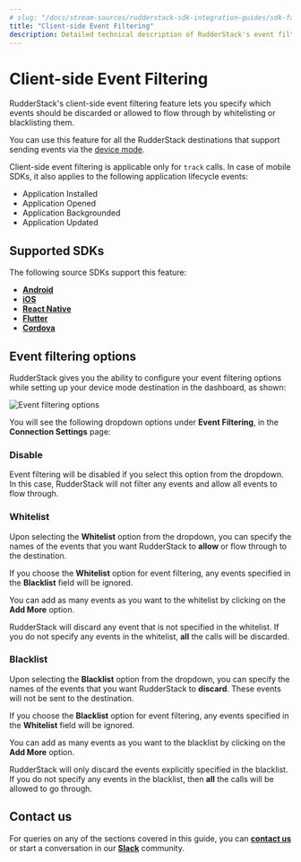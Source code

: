 ```yaml
---
# slug: "/docs/stream-sources/rudderstack-sdk-integration-guides/sdk-faqs"
title: "Client-side Event Filtering"
description: Detailed technical description of RudderStack's event filtering feature.
---
```


# Client-side Event Filtering

RudderStack's client-side event filtering feature lets you specify which events should be discarded or allowed to flow through by whitelisting or blacklisting them.

<div class="successBlock">

You can use this feature for all the RudderStack destinations that support sending events via the <a href="https://rudderstack.com/docs/connections/rudderstack-connection-modes/#device-mode">device mode</a>.
</div>

<div class="infoBlock">

Client-side event filtering is applicable only for <code class="inline-code">track</code> calls. In case of mobile SDKs, it also applies to the following application lifecycle events:
  <ul>
    <li>Application Installed</li>
    <li>Application Opened</li>
    <li>Application Backgrounded</li>
    <li>Application Updated</li>
  </ul>
</div>

## Supported SDKs

The following source SDKs support this feature:

- [**Android**](https://rudderstack.com/docs/stream-sources/rudderstack-sdk-integration-guides/rudderstack-android-sdk/)
- [**iOS**](https://rudderstack.com/docs/stream-sources/rudderstack-sdk-integration-guides/rudderstack-ios-sdk/)
- [**React Native**](https://rudderstack.com/docs/stream-sources/rudderstack-sdk-integration-guides/rudderstack-react-native-sdk/)
- [**Flutter**](https://rudderstack.com/docs/stream-sources/rudderstack-sdk-integration-guides/rudderstack-flutter-sdk/)
- [**Cordova**](https://rudderstack.com/docs/stream-sources/rudderstack-sdk-integration-guides/rudderstack-cordova-sdk/)

## Event filtering options

RudderStack gives you the ability to configure your event filtering options while setting up your device mode destination in the dashboard, as shown:

<img src="../../assets/event-stream-sources/rudderstack-event-filtering.png" alt="Event filtering options" />

You will see the following dropdown options under **Event Filtering**, in the **Connection Settings** page:

### Disable

Event filtering will be disabled if you select this option from the dropdown. In this case, RudderStack will not filter any events and allow all events to flow through.

### Whitelist

Upon selecting the **Whitelist** option from the dropdown, you can specify the names of the events that you want RudderStack to **allow** or flow through to the destination. 

<div class="infoBlock">

If you choose the <strong>Whitelist</strong> option for event filtering, any events specified in the <strong>Blacklist</strong> field will be ignored.
</div>

You can add as many events as you want to the whitelist by clicking on the **Add More** option.

<div class="warningBlock">

RudderStack will discard any event that is not specified in the whitelist. If you do not specify any events in the whitelist, <strong>all</strong> the calls will be discarded.
</div>

### Blacklist

Upon selecting the **Blacklist** option from the dropdown, you can specify the names of the events that you want RudderStack to **discard**. These events will not be sent to the destination.

<div class="infoBlock">

If you choose the <strong>Blacklist</strong> option for event filtering, any events specified in the <strong>Whitelist</strong> field will be ignored.
</div>

You can add as many events as you want to the blacklist by clicking on the **Add More** option.

<div class="warningBlock">

RudderStack will only discard the events explicitly specified in the blacklist. If you do not specify any events in the blacklist, then <strong>all</strong> the calls will be allowed to go through.
</div>

## Contact us

For queries on any of the sections covered in this guide, you can [**contact us**](mailto:%20docs@rudderstack.com) or start a conversation in our [**Slack**](https://rudderstack.com/join-rudderstack-slack-community) community.
